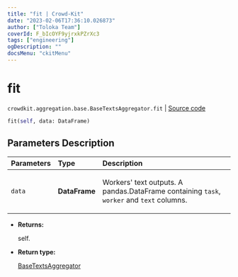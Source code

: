 ```yaml
---
title: "fit | Crowd-Kit"
date: "2023-02-06T17:36:10.026873"
author: ["Toloka Team"]
coverId: F_bIcOYF9yjrxkPZrXc3
tags: ["engineering"]
ogDescription: ""
docsMenu: "ckitMenu"
---
```


# fit
`crowdkit.aggregation.base.BaseTextsAggregator.fit` | [Source code](https://github.com/Toloka/crowd-kit/blob/v1.2.0/crowdkit/aggregation/base/__init__.py#L126)

```python
fit(self, data: DataFrame)
```

## Parameters Description

| Parameters | Type | Description |
| :----------| :----| :-----------|
`data`|**DataFrame**|<p>Workers&#x27; text outputs. A pandas.DataFrame containing `task`, `worker` and `text` columns.</p>

* **Returns:**

  self.

* **Return type:**

  [BaseTextsAggregator](/docs-new/crowd-kit/reference/crowdkit.aggregation.base.BaseTextsAggregator)
